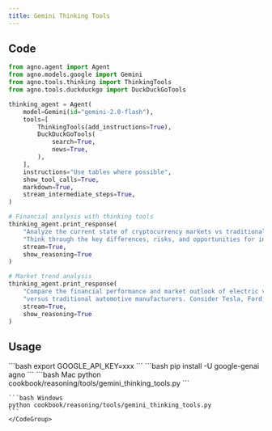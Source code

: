 ```yaml
---
title: Gemini Thinking Tools
---
```


## Code

```python cookbook/reasoning/tools/gemini_thinking_tools.py
from agno.agent import Agent
from agno.models.google import Gemini
from agno.tools.thinking import ThinkingTools
from agno.tools.duckduckgo import DuckDuckGoTools

thinking_agent = Agent(
    model=Gemini(id="gemini-2.0-flash"),
    tools=[
        ThinkingTools(add_instructions=True),
        DuckDuckGoTools(
            search=True,
            news=True,
        ),
    ],
    instructions="Use tables where possible",
    show_tool_calls=True,
    markdown=True,
    stream_intermediate_steps=True,
)

# Financial analysis with thinking tools
thinking_agent.print_response(
    "Analyze the current state of cryptocurrency markets vs traditional banking. "
    "Think through the key differences, risks, and opportunities for investors.", 
    stream=True, 
    show_reasoning=True
)

# Market trend analysis
thinking_agent.print_response(
    "Compare the financial performance and market outlook of electric vehicle companies "
    "versus traditional automotive manufacturers. Consider Tesla, Ford, and GM in your analysis.",
    stream=True,
    show_reasoning=True
)


```

## Usage

<Steps>
  <Snippet file="create-venv-step.mdx" />

  <Step title="Set your API key">
    ```bash
    export GOOGLE_API_KEY=xxx
    ```
  </Step>

  <Step title="Install libraries">
    ```bash
    pip install -U google-genai agno
    ```
  </Step>

  <Step title="Run Agent">
    <CodeGroup>
    ```bash Mac
    python cookbook/reasoning/tools/gemini_thinking_tools.py
    ```

    ```bash Windows
    python cookbook/reasoning/tools/gemini_thinking_tools.py
    ```
    </CodeGroup>
  </Step>
</Steps>